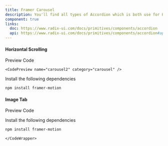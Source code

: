 ```yaml
---
title: Framer Carousel
description: You'll find all types of Accordion which is both use for HTML, REACTJS and NEXTJS
component: true
links:
  doc: https://www.radix-ui.com/docs/primitives/components/accordion
  api: https://www.radix-ui.com/docs/primitives/components/accordion#api-reference
---
```


#### Horizontal Scrolling

<Tabs defaultValue="preview" className="w-full relative">
  <TabsList>
    <TabsTrigger value="preview">Preview</TabsTrigger>
    <TabsTrigger value="codesnippet">Code</TabsTrigger>
  </TabsList>
  <TabsContent value="preview">
    <ComponentPreview basicPadding={true} name="carousel2" category="carousel" />
  </TabsContent>
  <TabsContent value="codesnippet">
    <CodeWrapper noExpand={true}>

    <CodePreview name="carousel2" category="carousel" />

Install the following dependencies

```bash
npm install framer-motion
```

  </CodeWrapper>

  </TabsContent>
</Tabs>

#### Image Tab

<Tabs defaultValue="preview" className="w-full relative">
  <TabsList>
    <TabsTrigger value="preview">Preview</TabsTrigger>
    <TabsTrigger value="codesnippet">Code</TabsTrigger>
  </TabsList>
  <TabsContent value="preview">
    <ComponentPreview basicPadding={true} name="carousel1" category="carousel" />
  </TabsContent>
  <TabsContent value="codesnippet">
    <CodeWrapper noExpand={true}>
      <CodePreview name="carousel1" category="carousel" />

Install the following dependencies

```bash
npm install framer-motion
```

    </CodeWrapper>

  </TabsContent>
</Tabs>
